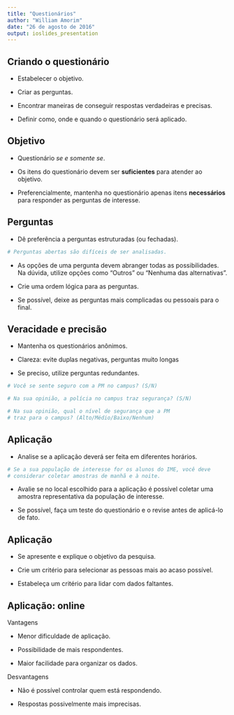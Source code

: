 ```yaml
---
title: "Questionários"
author: "William Amorim"
date: "26 de agosto de 2016"
output: ioslides_presentation
---
```


## Criando o questionário

- Estabelecer o objetivo.

- Criar as perguntas.

- Encontrar maneiras de conseguir respostas verdadeiras e precisas.

- Definir como, onde e quando o questionário será aplicado.

## Objetivo

- Questionário *se e somente se*.

- Os itens do questionário devem ser **suficientes** para atender ao objetivo.

- Preferencialmente, mantenha no questionário apenas itens **necessários** para responder as perguntas de interesse.

## Perguntas

- Dê preferência a perguntas estruturadas (ou fechadas).

```r
# Perguntas abertas são difíceis de ser analisadas.
```

- As opções de uma pergunta devem abranger todas as possibilidades. Na dúvida, utilize opções como "Outros" ou "Nenhuma das alternativas".

- Crie uma ordem lógica para as perguntas.

- Se possível, deixe as perguntas mais complicadas ou pessoais para o final.

## Veracidade e precisão

- Mantenha os questionários anônimos.

- Clareza: evite duplas negativas, perguntas muito longas

- Se preciso, utilize perguntas redundantes.

```r
# Você se sente seguro com a PM no campus? (S/N)

# Na sua opinião, a polícia no campus traz segurança? (S/N)

# Na sua opinião, qual o nível de segurança que a PM 
# traz para o campus? (Alto/Médio/Baixo/Nenhum)
```

## Aplicação

- Analise se a aplicação deverá ser feita em diferentes horários.

```r
# Se a sua população de interesse for os alunos do IME, você deve
# considerar coletar amostras de manhã e à noite.
```

- Avalie se no local escolhido para a aplicação é possível coletar uma amostra representativa da população de interesse.

- Se possível, faça um teste do questionário e o revise antes de aplicá-lo de fato.

## Aplicação

- Se apresente e explique o objetivo da pesquisa.

- Crie um critério para selecionar as pessoas mais ao acaso possível.

- Estabeleça um critério para lidar com dados faltantes.

## Aplicação: online

Vantagens

- Menor dificuldade de aplicação.

- Possibilidade de mais respondentes.

- Maior facilidade para organizar os dados.

Desvantagens

- Não é possível controlar quem está respondendo.

- Respostas possivelmente mais imprecisas. 





